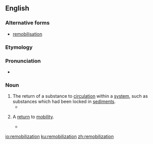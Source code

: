 ==English==
===Alternative forms===
*[[remobilisation]]

===Etymology===

{{suffix|remobilize|ation|lang=en}}

===Pronunciation===

* {{a|US}} {{IPA|ɹimoʊbɪlɪˈzeɪʃən|lang=en}}

===Noun===
{{en-noun}}

#The return of a substance to [[circulation]] within a [[system]], such as substances which had been locked in [[sediment]]s.
#*{{quote-book|2004|A.J. Wilson et al.|Sediment Transfer Through the Fluvial System|page=293|url=http://books.google.com/books?id=SnRW2HWK8TgC|isbn=1901502678|chapter=In-channel storage of fine sediment in rivers of Southwest England|
passage=The sediment content of this sample was assumed to reflect the '''remobilization''' of fine sediment mantling the surface and contained within the bed material matrix.}}
# {{context|medicine|lang=en}} A [[return]] to [[mobility]].
#*{{quote-book|1961|I.F. Dersch|US Patent 3088457: Therapeutic Device|page=4|url=http://www.google.com/patents?id=IF1XAAAAEBAJ|
passage=this result is entirely satisfactory and offers possibilities of gradual '''remobilization''' of unfit individuals or inducing them to take a first step towards renewing active lives.}}

[[io:remobilization]]
[[ku:remobilization]]
[[zh:remobilization]]